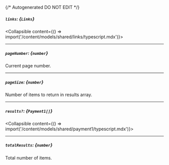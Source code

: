 {/* Autogenerated DO NOT EDIT  */}

##### `links`: *{`Links`}*
<Collapsible content={() => import('/content/models/shared/links/typescript.mdx')}>
</Collapsible>

---
##### `pageNumber`: *{`number`}*
Current page number.

---
##### `pageSize`: *{`number`}*
Number of items to return in results array.

---
##### `results?`: *{`Payment1[]`}*
<Collapsible content={() => import('/content/models/shared/payment1/typescript.mdx')}>
</Collapsible>

---
##### `totalResults`: *{`number`}*
Total number of items.


